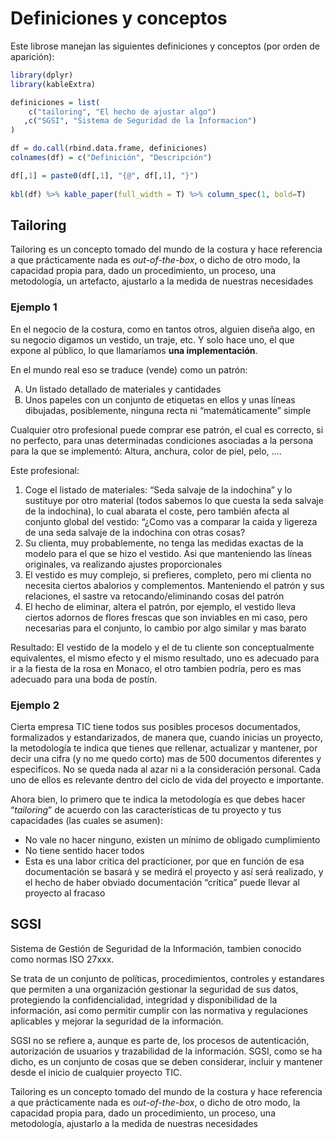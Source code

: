 # Definiciones y conceptos

Este librose manejan las siguientes definiciones y conceptos (por orden
de aparición):

```r
library(dplyr)
library(kableExtra)

definiciones = list( 
    c("tailoring", "El hecho de ajustar algo")
   ,c("SGSI", "Sistema de Seguridad de la Informacion")
)

df = do.call(rbind.data.frame, definiciones)
colnames(df) = c("Definición", "Descripción")

df[,1] = paste0(df[,1], "{@", df[,1], "}")
   
kbl(df) %>% kable_paper(full_width = T) %>% column_spec(1, bold=T)
```


## Tailoring {#tailoring}

Tailoring es un concepto tomado del mundo de la costura y hace
referencia a que prácticamente nada es *out-of-the-box*, o dicho de otro
modo, la capacidad propia para, dado un procedimiento, un proceso, una
metodología, un artefacto, ajustarlo a la medida de nuestras necesidades


### Ejemplo 1 {.unnumbered .unlisted}

En el negocio de la costura, como en tantos otros, alguien diseña algo,
en su negocio digamos un vestido, un traje, etc. Y solo hace uno, el que
expone al público, lo que llamaríamos **una implementación**.

En el mundo real eso se traduce (vende) como un patrón:

A)  Un listado detallado de materiales y cantidades
B)  Unos papeles con un conjunto de etiquetas en ellos y unas líneas
    dibujadas, posiblemente, ninguna recta ni "matemáticamente" simple

Cualquier otro profesional puede comprar ese patrón, el cual es
correcto, si no perfecto, para unas determinadas condiciones asociadas a
la persona para la que se implementó: Altura, anchura, color de piel,
pelo, ....

Este profesional:

1.  Coge el listado de materiales: "Seda salvaje de la indochina" y lo
    sustituye por otro material (todos sabemos lo que cuesta la seda
    salvaje de la indochina), lo cual abarata el coste, pero también
    afecta al conjunto global del vestido: "¿Como vas a comparar la
    caida y ligereza de una seda salvaje de la indochina con otras
    cosas?
2.  Su clienta, muy probablemente, no tenga las medidas exactas de la
    modelo para el que se hizo el vestido. Asi que manteniendo las
    líneas originales, va realizando ajustes proporcionales
3.  El vestido es muy complejo, si prefieres, completo, pero mi clienta
    no necesita ciertos abalorios y complementos. Manteniendo el patrón
    y sus relaciones, el sastre va retocando/eliminando cosas del patrón
4.  El hecho de eliminar, altera el patrón, por ejemplo, el vestido
    lleva ciertos adornos de flores frescas que son inviables en mi
    caso, pero necesarias para el conjunto, lo cambio por algo similar y
    mas barato

Resultado: El vestido de la modelo y el de tu cliente son
conceptualmente equivalentes, el mismo efecto y el mismo resultado, uno
es adecuado para ir a la fiesta de la rosa en Monaco, el otro tambien
podría, pero es mas adecuado para una boda de postín.

### Ejemplo 2 {.unnumbered .unlisted}

Cierta empresa TIC tiene todos sus posibles procesos documentados,
formalizados y estandarizados, de manera que, cuando inicias un
proyecto, la metodología te indica que tienes que rellenar, actualizar y
mantener, por decir una cifra (y no me quedo corto) mas de 500
documentos diferentes y especifícos. No se queda nada al azar ni a la
consideración personal. Cada uno de ellos es relevante dentro del ciclo
de vida del proyecto e importante.

Ahora bien, lo primero que te indica la metodología es que debes hacer
"*tailoring*" de acuerdo con las características de tu proyecto y tus
capacidades (las cuales se asumen):

-   No vale no hacer ninguno, existen un mínimo de obligado cumplimiento
-   No tiene sentido hacer todos
-   Esta es una labor critica del practicioner, por que en función de
    esa documentación se basará y se medirá el proyecto y así será
    realizado, y el hecho de haber obviado documentación "crítica" puede
    llevar al proyecto al fracaso

## SGSI

Sistema de Gestión de Seguridad de la Información, tambien conocido como
normas ISO 27xxx.

Se trata de un conjunto de políticas, procedimientos, controles y
estandares que permiten a una organización gestionar la seguridad de sus
datos, protegiendo la confidencialidad, integridad y disponibilidad de
la información, así como permitir cumplir con las normativa y
regulaciones aplicables y mejorar la seguridad de la información.

SGSI no se refiere a, aunque es parte de, los procesos de autenticación,
autorización de usuarios y trazabilidad de la información. SGSI, como se
ha dicho, es un conjunto de cosas que se deben considerar, incluir y
mantener desde el inicio de cualquier proyecto TIC.

Tailoring es un concepto tomado del mundo de la costura y hace
referencia a que prácticamente nada es *out-of-the-box*, o dicho de otro
modo, la capacidad propia para, dado un procedimiento, un proceso, una
metodología, ajustarlo a la medida de nuestras necesidades
